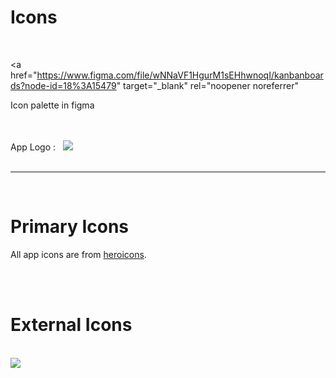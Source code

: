
<Meta title="Design Tokens/Icons" />

# Icons

<br />

<a
  href="https://www.figma.com/file/wNNaVF1HgurM1sEHhwnoqI/kanbanboards?node-id=18%3A15479"
  target="_blank"
  rel="noopener noreferrer"
>
  Icon palette in figma
</a>

<br />
<br />

<div style={{ display: 'flex', alignItems: 'center' }}>
  App Logo : &nbsp; <img src={AppLogo} height={32} width={32} />
</div>

<br />
<hr />

<br />

# Primary Icons

All app icons are from [heroicons](https://heroicons.com/).

<br />
<br />

# External Icons

<br />

<IconGallery>
  <IconItem name="google logo">
    <img src={GoogleLogo} />
  </IconItem>
</IconGallery>
